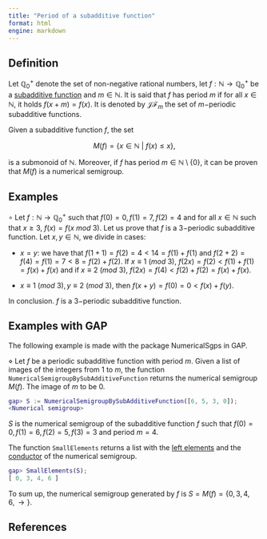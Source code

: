 ```yaml
---
title: "Period of a subadditive function"
format: html
engine: markdown
---
```


<!-- Definición de Num. Sem. -->

## Definition

Let $\mathbb{Q}_0^+$ denote the set of non-negative rational numbers, let $f : \mathbb{N} \to \mathbb{Q}_0^+$ be a [subadditive function](Subadditive-function.qmd) and $m \in \mathbb{N}$. It is said that $f$ has period $m$ if for all $x \in \mathbb{N}$, it holds $f(x + m) = f(x)$. It is denoted by $\mathcal{JF}_m$ the set of $m-$periodic subadditive functions.

Given a subadditive function $f$, the set

$$
M(f) = \{x \in \mathbb{N} ~ | ~ f(x) \le x\},
$$

is a submonoid of $\mathbb{N}$. Moreover, if $f$ has period $m \in \mathbb{N} \setminus \{0\}$, it can be proven that $M(f)$ is a numerical semigroup.

## Examples

$\circ$ Let $f: \mathbb{N} \to \mathbb{Q}_0^+$ such that $f(0) = 0, f(1) = 7, f(2) = 4$ and for all $x \in \mathbb{N}$ such that $x \ge 3$, $f(x) = f(x ~ mod ~3 )$. Let us prove that $f$ is a $3-$periodic subadditive function. Let $x, y \in \mathbb{N}$, we divide in cases:

-   $x = y$: we have that $f(1 + 1) = f(2) = 4 < 14 = f(1) + f(1)$ and $f(2 + 2) = f(4) = f(1) = 7 < 8 = f(2) + f(2)$. If $x \equiv 1 ~ (mod ~ 3)$, $f(2x) = f(2) < f(1) + f(1) = f(x) + f(x)$ and if $x \equiv 2 ~ (mod ~ 3)$, $f(2x) = f(4) < f(2) + f(2) = f(x) + f(x)$.

-   $x \equiv 1 ~ (mod ~ 3), y \equiv 2 ~ (mod ~ 3)$, then $f(x + y) = f(0) = 0 < f(x) + f(y)$.

In conclusion. $f$ is a $3-$periodic subadditive function.

## Examples with GAP

The following example is made with the package NumericalSgps in GAP.

$\diamond$ Let $f$ be a periodic subadditive function with period $m$. Given a list of images of the integers from $1$ to $m$, the function `NumericalSemigroupBySubAdditiveFunction` returns the numerical semigroup $M(f)$. The image of $m$ to be $0$.

``` gap
gap> S := NumericalSemigroupBySubAdditiveFunction([6, 5, 3, 0]);
<Numerical semigroup>
```

$S$ is the numerical semigroup of the subadditive function $f$ such that $f(0) = 0, f(1) = 6, f(2) = 5, f(3) = 3$ and period $m = 4$.

The function `SmallElements` returns a list with the [left elements](../Basic-concepts/Left-elements.qmd) and the [conductor](../Basic-concepts/Conductor.qmd) of the numerical semigroup.

``` gap
gap> SmallElements(S);
[ 0, 3, 4, 6 ]
```

To sum up, the numerical semigroup generated by $f$ is $S = M(f) = \{0, 3, 4, 6, \rightarrow\}$.

## References
